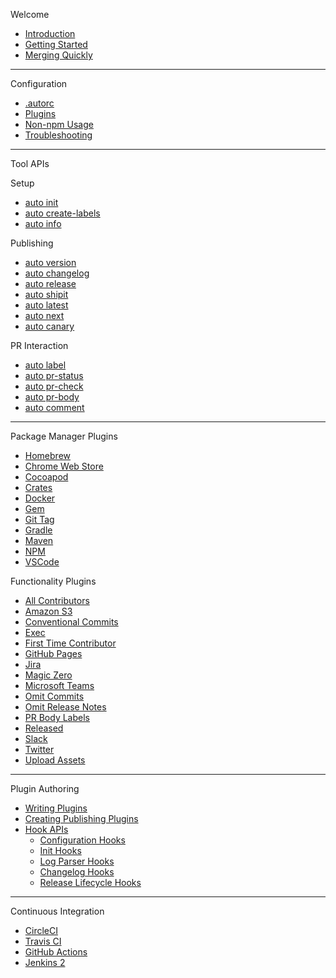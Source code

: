 Welcome

- [Introduction](./index)
- [Getting Started](./welcome/getting-started)
- [Merging Quickly](./welcome/quick-merge)

---

Configuration

- [.autorc](./configuration/autorc)
- [Plugins](./configuration/plugins)
- [Non-npm Usage](./configuration/non-npm)
- [Troubleshooting](./configuration/troubleshooting)

---

Tool APIs

Setup

- [auto init](./generated/init)
- [auto create-labels](./generated/create-labels)
- [auto info](./generated/info)

Publishing

- [auto version](./generated/version)
- [auto changelog](./generated/changelog)
- [auto release](./generated/release)
- [auto shipit](./generated/shipit)
- [auto latest](./generated/latest)
- [auto next](./generated/next)
- [auto canary](./generated/canary)

PR Interaction

- [auto label](./generated/label)
- [auto pr-status](./generated/pr-status)
- [auto pr-check](./generated/pr-check)
- [auto pr-body](./generated/pr-body)
- [auto comment](./generated/comment)

---

Package Manager Plugins

- [Homebrew](./generated/brew)
- [Chrome Web Store](./generated/chrome)
- [Cocoapod](./generated/cocoapods)
- [Crates](./generated/crates)
- [Docker](./generated/docker)
- [Gem](./generated/gem)
- [Git Tag](./generated/git-tag)
- [Gradle](./generated/gradle)
- [Maven](./generated/maven)
- [NPM](./generated/npm)
- [VSCode](./generated/vscode)

Functionality Plugins

- [All Contributors](./generated/all-contributors)
- [Amazon S3](./generated/s3)
- [Conventional Commits](./generated/conventional-commits)
- [Exec](./generated/exec)
- [First Time Contributor](./generated/first-time-contributor)
- [GitHub Pages](./generated/gh-pages)
- [Jira](./generated/jira)
- [Magic Zero](./generated/magic-zero)
- [Microsoft Teams](./generated/microsoft-teams)
- [Omit Commits](./generated/omit-commits)
- [Omit Release Notes](./generated/omit-release-notes)
- [PR Body Labels](./generated/pr-body-labels)
- [Released](./generated/released)
- [Slack](./generated/slack)
- [Twitter](./generated/twitter)
- [Upload Assets](./generated/upload-assets)

---

Plugin Authoring

- [Writing Plugins](./plugins/writing-plugins)
- [Creating Publishing Plugins](./plugins/writing-publishing-plugins)
- [Hook APIs](./plugins/hook-api-docs)
  - [Configuration Hooks](./plugins/configuration-hooks)
  - [Init Hooks](./plugins/init-hooks)
  - [Log Parser Hooks](./plugins/log-parse-hooks)
  - [Changelog Hooks](./plugins/changelog-hooks)
  - [Release Lifecycle Hooks](./plugins/release-lifecycle-hooks)

---

Continuous Integration

- [CircleCI](./build-platforms/circleci)
- [Travis CI](./build-platforms/travis)
- [GitHub Actions](./build-platforms/github-actions)
- [Jenkins 2](./build-platforms/jenkins)
